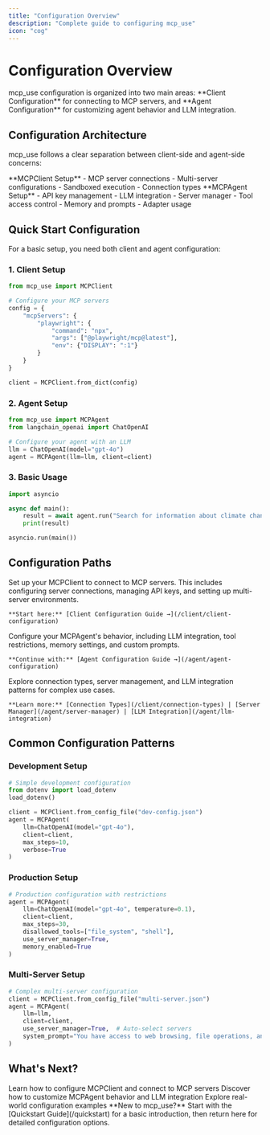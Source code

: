 ```yaml
---
title: "Configuration Overview"
description: "Complete guide to configuring mcp_use"
icon: "cog"
---
```


# Configuration Overview

<Info>
mcp_use configuration is organized into two main areas: **Client Configuration** for connecting to MCP servers, and **Agent Configuration** for customizing agent behavior and LLM integration.
</Info>

## Configuration Architecture

mcp_use follows a clear separation between client-side and agent-side concerns:

<CardGroup cols={2}>
  <Card title="Client Configuration" icon="server" href="/client/client-configuration">
    **MCPClient Setup**
    - MCP server connections
    - Multi-server configurations
    - Sandboxed execution
    - Connection types
  </Card>
  <Card title="Agent Configuration" icon="brain" href="/agent/agent-configuration">
    **MCPAgent Setup**
    - API key management
    - LLM integration
    - Server manager
    - Tool access control
    - Memory and prompts
    - Adapter usage
  </Card>
</CardGroup>

## Quick Start Configuration

For a basic setup, you need both client and agent configuration:

### 1. Client Setup

```python
from mcp_use import MCPClient

# Configure your MCP servers
config = {
    "mcpServers": {
        "playwright": {
            "command": "npx",
            "args": ["@playwright/mcp@latest"],
            "env": {"DISPLAY": ":1"}
        }
    }
}

client = MCPClient.from_dict(config)
```

### 2. Agent Setup

```python
from mcp_use import MCPAgent
from langchain_openai import ChatOpenAI

# Configure your agent with an LLM
llm = ChatOpenAI(model="gpt-4o")
agent = MCPAgent(llm=llm, client=client)
```

### 3. Basic Usage

```python
import asyncio

async def main():
    result = await agent.run("Search for information about climate change")
    print(result)

asyncio.run(main())
```

## Configuration Paths

<Steps>
  <Step title="Client Configuration">
    Set up your MCPClient to connect to MCP servers. This includes configuring server connections, managing API keys, and setting up multi-server environments.

    **Start here:** [Client Configuration Guide →](/client/client-configuration)
  </Step>

  <Step title="Agent Configuration">
    Configure your MCPAgent's behavior, including LLM integration, tool restrictions, memory settings, and custom prompts.

    **Continue with:** [Agent Configuration Guide →](/agent/agent-configuration)
  </Step>

  <Step title="Advanced Topics">
    Explore connection types, server management, and LLM integration patterns for complex use cases.

    **Learn more:** [Connection Types](/client/connection-types) | [Server Manager](/agent/server-manager) | [LLM Integration](/agent/llm-integration)
  </Step>
</Steps>

## Common Configuration Patterns

### Development Setup
```python
# Simple development configuration
from dotenv import load_dotenv
load_dotenv()

client = MCPClient.from_config_file("dev-config.json")
agent = MCPAgent(
    llm=ChatOpenAI(model="gpt-4o"),
    client=client,
    max_steps=10,
    verbose=True
)
```

### Production Setup
```python
# Production configuration with restrictions
agent = MCPAgent(
    llm=ChatOpenAI(model="gpt-4o", temperature=0.1),
    client=client,
    max_steps=30,
    disallowed_tools=["file_system", "shell"],
    use_server_manager=True,
    memory_enabled=True
)
```

### Multi-Server Setup
```python
# Complex multi-server configuration
client = MCPClient.from_config_file("multi-server.json")
agent = MCPAgent(
    llm=llm,
    client=client,
    use_server_manager=True,  # Auto-select servers
    system_prompt="You have access to web browsing, file operations, and API tools."
)
```

## What's Next?

<CardGroup cols={3}>
  <Card title="Client Configuration" icon="server" href="/client/client-configuration">
    Learn how to configure MCPClient and connect to MCP servers
  </Card>
  <Card title="Agent Configuration" icon="brain" href="/agent/agent-configuration">
    Discover how to customize MCPAgent behavior and LLM integration
  </Card>
  <Card title="Examples" icon="code" href="https://github.com/mcp-use/mcp-use/tree/main/examples">
    Explore real-world configuration examples
  </Card>
</CardGroup>

<Tip>
**New to mcp_use?** Start with the [Quickstart Guide](/quickstart) for a basic introduction, then return here for detailed configuration options.
</Tip>
